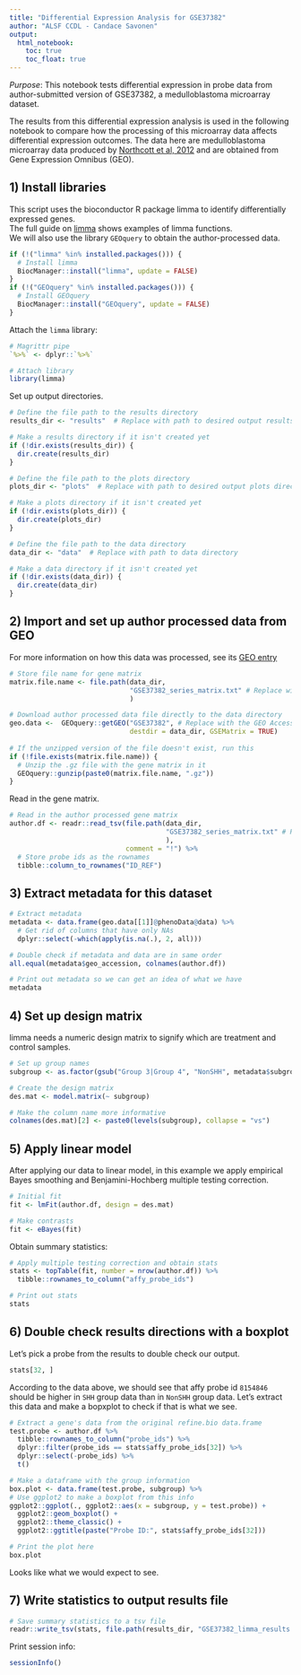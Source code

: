 ```yaml
---
title: "Differential Expression Analysis for GSE37382"
author: "ALSF CCDL - Candace Savonen"
output:   
  html_notebook: 
    toc: true
    toc_float: true
---
```


*Purpose*: This notebook tests differential expression in probe data from 
author-submitted version of GSE37382, a medulloblastoma microarray dataset. 

The results from this differential expression analysis is used in the following
notebook to compare how the processing of this microarray data affects 
differential expression outcomes.
The data here are medulloblastoma microarray data produced by [Northcott et al, 2012](https://www.ncbi.nlm.nih.gov/pubmed/22832581) and are obtained from Gene 
Expression Omnibus (GEO).

## 1) Install libraries
This script uses the bioconductor R package limma to identify differentially 
expressed genes.  
The full guide on [limma](https://bioconductor.org/packages/release/bioc/vignettes/limma/inst/doc/usersguide.pdf) 
shows examples of limma functions.  
We will also use the library `GEOquery` to obtain the author-processed data. 

```r
if (!("limma" %in% installed.packages())) {
  # Install limma
  BiocManager::install("limma", update = FALSE)
}
if (!("GEOquery" %in% installed.packages())) {
  # Install GEOquery
  BiocManager::install("GEOquery", update = FALSE)
}
```

Attach the `limma` library:

```r
# Magrittr pipe
`%>%` <- dplyr::`%>%`

# Attach library
library(limma)
```

Set up output directories.

```r
# Define the file path to the results directory
results_dir <- "results"  # Replace with path to desired output results directory

# Make a results directory if it isn't created yet
if (!dir.exists(results_dir)) {
  dir.create(results_dir)
}

# Define the file path to the plots directory
plots_dir <- "plots"  # Replace with path to desired output plots directory

# Make a plots directory if it isn't created yet
if (!dir.exists(plots_dir)) {
  dir.create(plots_dir)
}

# Define the file path to the data directory
data_dir <- "data"  # Replace with path to data directory

# Make a data directory if it isn't created yet
if (!dir.exists(data_dir)) {
  dir.create(data_dir)
}
```

## 2) Import and set up author processed data from GEO
For more information on how this data was processed, see its 
[GEO entry](https://www.ncbi.nlm.nih.gov/geo/query/acc.cgi?acc=GSE37382)

```r
# Store file name for gene matrix
matrix.file.name <- file.path(data_dir,
                              "GSE37382_series_matrix.txt" # Replace with name of your gene matrix file
                              )

# Download author processed data file directly to the data directory
geo.data <-  GEOquery::getGEO("GSE37382", # Replace with the GEO Accession ID relevant to your txt file
                              destdir = data_dir, GSEMatrix = TRUE)
  
# If the unzipped version of the file doesn't exist, run this
if (!file.exists(matrix.file.name)) {
  # Unzip the .gz file with the gene matrix in it
  GEOquery::gunzip(paste0(matrix.file.name, ".gz"))
}
```

Read in the gene matrix.

```r
# Read in the author processed gene matrix
author.df <- readr::read_tsv(file.path(data_dir,
                                       "GSE37382_series_matrix.txt" # Replace with name of your gene matrix file
                                       ), 
                             comment = "!") %>% 
  # Store probe ids as the rownames
  tibble::column_to_rownames("ID_REF")
```

## 3) Extract metadata for this dataset

```r
# Extract metadata
metadata <- data.frame(geo.data[[1]]@phenoData@data) %>% 
  # Get rid of columns that have only NAs
  dplyr::select(-which(apply(is.na(.), 2, all))) 

# Double check if metadata and data are in same order
all.equal(metadata$geo_accession, colnames(author.df))

# Print out metadata so we can get an idea of what we have
metadata
```

## 4) Set up design matrix
limma needs a numeric design matrix to signify which are treatment and control
samples. 

```r
# Set up group names 
subgroup <- as.factor(gsub("Group 3|Group 4", "NonSHH", metadata$subgroup.ch1))

# Create the design matrix
des.mat <- model.matrix(~ subgroup)

# Make the column name more informative
colnames(des.mat)[2] <- paste0(levels(subgroup), collapse = "vs")
```

## 5) Apply linear model
After applying our data to linear model, in this example we apply empirical Bayes
smoothing and Benjamini-Hochberg multiple testing correction. 

```r
# Initial fit
fit <- lmFit(author.df, design = des.mat)

# Make contrasts
fit <- eBayes(fit)
```

Obtain summary statistics:

```r
# Apply multiple testing correction and obtain stats
stats <- topTable(fit, number = nrow(author.df)) %>% 
  tibble::rownames_to_column("affy_probe_ids")

# Print out stats
stats
```

## 6) Double check results directions with a boxplot
Let's pick a probe from the results to double check our output.

```r
stats[32, ]
```

According to the data above, we should see that affy probe id `8154846` should 
be higher in `SHH` group data than in `NonSHH` group data.
Let's extract this data and make a bopxplot to check if that is what we see.

```r
# Extract a gene's data from the original refine.bio data.frame
test.probe <- author.df %>% 
  tibble::rownames_to_column("probe_ids") %>%
  dplyr::filter(probe_ids == stats$affy_probe_ids[32]) %>%
  dplyr::select(-probe_ids) %>%
  t()

# Make a dataframe with the group information
box.plot <- data.frame(test.probe, subgroup) %>%
# Use ggplot2 to make a boxplot from this info
ggplot2::ggplot(., ggplot2::aes(x = subgroup, y = test.probe)) + 
  ggplot2::geom_boxplot() + 
  ggplot2::theme_classic() +
  ggplot2::ggtitle(paste("Probe ID:", stats$affy_probe_ids[32]))

# Print the plot here
box.plot
```

Looks like what we would expect to see.

## 7) Write statistics to output results file

```r
# Save summary statistics to a tsv file
readr::write_tsv(stats, file.path(results_dir, "GSE37382_limma_results.tsv"))
```

Print session info:

```r
sessionInfo()
```
